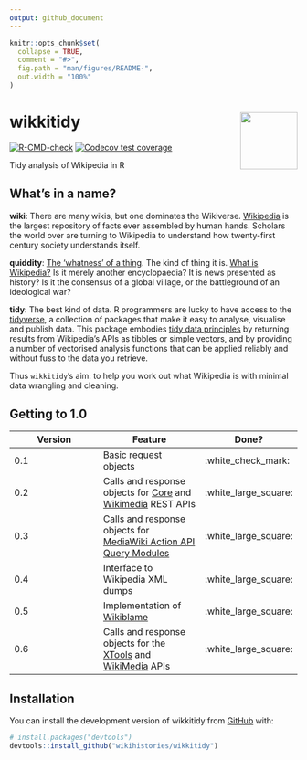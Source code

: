 ```yaml
---
output: github_document
---
```


<!-- README.md is generated from README.Rmd. Please edit that file -->

```r
knitr::opts_chunk$set(
  collapse = TRUE,
  comment = "#>",
  fig.path = "man/figures/README-",
  out.width = "100%"
)
```

# wikkitidy <a href="https://wikihistories.github.io/wikkitidy/"><img src="man/figures/logo.png" align="right" height="100" /></a>

<!-- badges: start -->
[![R-CMD-check](https://github.com/wikihistories/wikkitidy/actions/workflows/R-CMD-check.yaml/badge.svg)](https://github.com/wikihistories/wikkitidy/actions/workflows/R-CMD-check.yaml)
[![Codecov test coverage](https://codecov.io/gh/wikihistories/wikkitidy/branch/main/graph/badge.svg)](https://app.codecov.io/gh/wikihistories/wikkitidy?branch=main)
<!-- badges: end -->

Tidy analysis of Wikipedia in R

## What's in a name?

**wiki**: There are many wikis, but one dominates the Wikiverse. [Wikipedia](https://wikipedia.org) is the largest repository of facts ever assembled by human hands. Scholars the world over are turning to Wikipedia to understand how twenty-first century society understands itself.

**quiddity**: [The 'whatness' of a thing](https://wikipedia.org/wiki/Quiddity). The kind of thing it is. [What is Wikipedia?](https://wikipedia.org/wiki/WP:NOT) Is it merely another encyclopaedia? It is news presented as history? Is it the consensus of a global village, or the battleground of an ideological war?

**tidy**: The best kind of data. R programmers are lucky to have access to the [tidyverse](https://joss.theoj.org/papers/10.21105/joss.01686), a collection of packages that make it easy to analyse, visualise and publish data. This package embodies [tidy data principles](https://www.jstatsoft.org/article/view/v059i10) by returning results from Wikipedia's APIs as tibbles or simple vectors, and by providing a number of vectorised analysis functions that can be applied reliably and without fuss to the data you retrieve.

Thus `wikkitidy`'s aim: to help you work out what Wikipedia is with minimal data wrangling and cleaning. 

## Getting to 1.0

| Version | Feature | Done? |
| ------- | ------- | --- |
| 0.1 | Basic request objects | :white_check_mark: |
| 0.2 | Calls and response objects for [Core](https://www.mediawiki.org/wiki/API:REST_API) and [Wikimedia](https://www.mediawiki.org/wiki/Wikimedia_REST_API) REST APIs | :white_large_square: |
| 0.3 | Calls and response objects for [MediaWiki Action API Query Modules](https://www.mediawiki.org/wiki/API:Query) | :white_large_square: |
| 0.4 | Interface to Wikipedia XML dumps | :white_large_square: |
| 0.5 | Implementation of [Wikiblame](https://github.com/FlominatorTM/wikiblame) | :white_large_square: |
| 0.6 | Calls and response objects for the [XTools](https://www.mediawiki.org/wiki/XTools/API) and [WikiMedia](https://wikimedia.org/api/rest_v1/#/) APIs | :white_large_square: |

## Installation

You can install the development version of wikkitidy from [GitHub](https://github.com/) with:

``` r
# install.packages("devtools")
devtools::install_github("wikihistories/wikkitidy")
```
